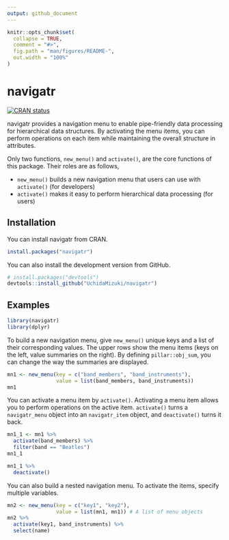 ```yaml
---
output: github_document
---
```


<!-- README.md is generated from README.Rmd. Please edit that file -->

```r
knitr::opts_chunk$set(
  collapse = TRUE,
  comment = "#>",
  fig.path = "man/figures/README-",
  out.width = "100%"
)
```

# navigatr

<!-- badges: start -->
[![CRAN status](https://www.r-pkg.org/badges/version/navigatr)](https://CRAN.R-project.org/package=navigatr)
<!-- badges: end -->

navigatr provides a navigation menu to enable pipe-friendly data processing for hierarchical data structures.
By activating the menu items, you can perform operations on each item while maintaining the overall structure in attributes.

Only two functions, `new_menu()` and `activate()`, are the core functions of this package.
Their roles are as follows,

- `new_menu()` builds a new navigation menu that users can use with `activate()` (for developers)
- `activate()` makes it easy to perform hierarchical data processing (for users)

## Installation

You can install navigatr from CRAN.

``` r
install.packages("navigatr")
```

You can also install the development version from GitHub.

``` r
# install.packages("devtools")
devtools::install_github("UchidaMizuki/navigatr")
```

## Examples

```r
library(navigatr)
library(dplyr)
```

To build a new navigation menu, give `new_menu()` unique keys and a list of their corresponding values.
The upper rows show the menu items (keys on the left, value summaries on the right).
By defining `pillar::obj_sum`, you can change the way the summaries are displayed.

```r
mn1 <- new_menu(key = c("band_members", "band_instruments"),
                value = list(band_members, band_instruments))
mn1
```

You can activate a menu item by `activate()`.
Activating a menu item allows you to perform operations on the active item.
`activate()` turns a `navigatr_menu` object into an `navigatr_item` object, and `deactivate()` turns it back.

```r
mn1_1 <- mn1 %>%
  activate(band_members) %>%
  filter(band == "Beatles")
mn1_1
```

```r
mn1_1 %>% 
  deactivate()
```

You can also build a nested navigation menu.
To activate the items, specify multiple variables.

```r
mn2 <- new_menu(key = c("key1", "key2"),
                value = list(mn1, mn1)) # A list of menu objects
mn2 %>% 
  activate(key1, band_instruments) %>% 
  select(name)
```

